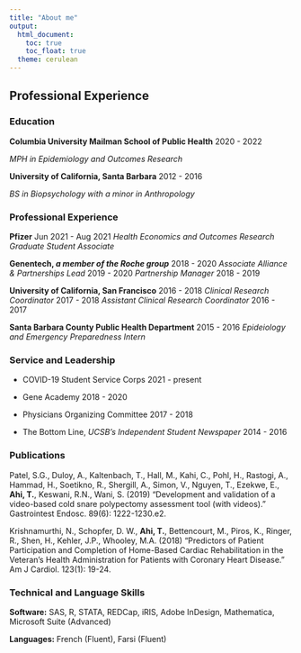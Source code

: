 ```yaml
---
title: "About me"
output: 
  html_document:
    toc: true
    toc_float: true
  theme: cerulean
---
```


## Professional Experience


### Education

**Columbia University Mailman School of Public Health** 2020 - 2022

_MPH in Epidemiology and Outcomes Research_

**University of California, Santa Barbara** 2012 - 2016

_BS in Biopsychology with a minor in Anthropology_

### Professional Experience

**Pfizer** Jun 2021 - Aug 2021
_Health Economics and Outcomes Research Graduate Student Associate_

**Genentech, _a member of the Roche group_** 2018 - 2020
_Associate Alliance & Partnerships Lead_ 2019 - 2020
_Partnership Manager_ 2018 - 2019

**University of California, San Francisco** 2016 - 2018
_Clinical Research Coordinator_ 2017 - 2018
_Assistant Clinical Research Coordinator_ 2016 - 2017


**Santa Barbara County Public Health Department** 2015 - 2016
_Epideiology and Emergency Preparedness Intern_


### Service and Leadership
* COVID-19 Student Service Corps 2021 - present

* Gene Academy 2018 - 2020

* Physicians Organizing Committee 2017 - 2018

* The Bottom Line, _UCSB's Independent Student Newspaper_ 2014 - 2016


### Publications 

Patel, S.G., Duloy, A., Kaltenbach, T., Hall, M., Kahi, C., Pohl, H., Rastogi, A., Hammad, H., Soetikno, R., Shergill, A., Simon, V., Nguyen, T., Ezekwe, E., **Ahi, T.**, Keswani, R.N., Wani, S. (2019) “Development and validation of a video-based cold snare polypectomy assessment tool (with videos).” Gastrointest Endosc. 89(6): 1222-1230.e2.


Krishnamurthi, N., Schopfer, D. W., **Ahi, T.**, Bettencourt, M., Piros, K., Ringer, R., Shen, H., Kehler, J.P., Whooley, M.A. (2018) “Predictors of Patient Participation and Completion of Home-Based Cardiac Rehabilitation in the Veteran’s Health Administration for Patients with Coronary Heart Disease.” Am J Cardiol. 123(1): 19-24. 


### Technical and Language Skills
**Software:** SAS, R, STATA, REDCap, iRIS, Adobe InDesign, Mathematica, Microsoft Suite (Advanced)

**Languages:** French (Fluent), Farsi (Fluent)

